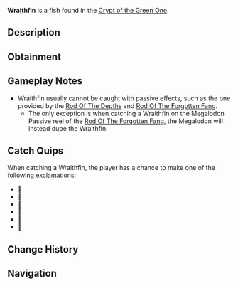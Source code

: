 {{FishInfobox
|image          = Wraithfin.png
|rarity         = Limited
|sea            = First Sea
|location       = [[Crypt]]
|sublocation    = 
|sources        = Fishing Rod
|nopassive      = 1
|radar_location = 
|xp             = 80
|weather        = 
|time           = 
|season         = 
|bait           = 
|base_weight    = 5
|base_value     = 110
|weight_range   = 4
|base_chance    = 60
|base_resil     = 70
}}
'''Wraithfin''' is a {{Rarity|Limited}} fish found in the [[Crypt of the Green One]].

== Description ==
{{Description|🎶|Bestiary Entry}}

== Obtainment ==
{{Fish Availability|
Crypt of the Green One
|top_rods      = 
Flimsy Rod\94687.5\77471.59
|recommended   = 
}}

== Gameplay Notes ==
* Wraithfin usually cannot be caught with passive effects, such as the one provided by the [[Rod Of The Depths]] and [[Rod Of The Forgotten Fang]].
** The only exception is when catching a Wraithfin on the Megalodon Passive reel of the [[Rod Of The Forgotten Fang]], the Megalodon will instead dupe the Wraithfin.

== Catch Quips ==
When catching a Wraithfin, the player has a chance to make one of the following exclamations:
* 🎵
* 🎼
* 🎹
* 🎺
* 🎸
* 🎷

== Change History ==
{{Change History|{{subst:Current Version}}}}

== Navigation ==
{{Fish Navbox|Crypt}}